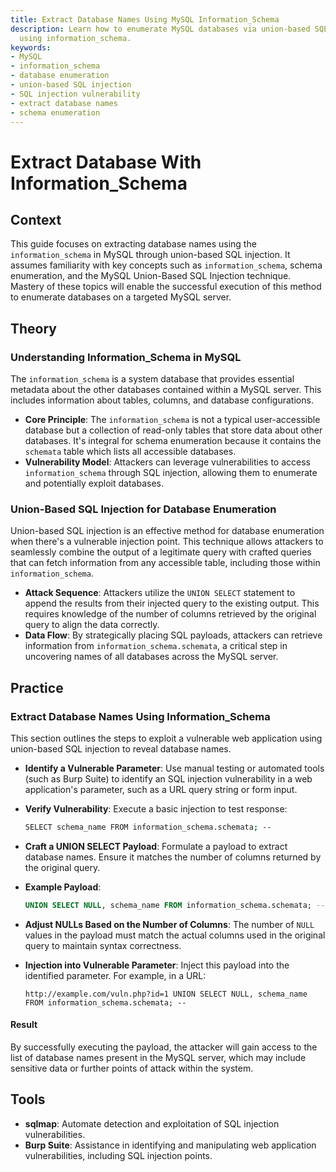 ```yaml
---
title: Extract Database Names Using MySQL Information_Schema
description: Learn how to enumerate MySQL databases via union-based SQL injection
  using information_schema.
keywords:
- MySQL
- information_schema
- database enumeration
- union-based SQL injection
- SQL injection vulnerability
- extract database names
- schema enumeration
---
```


# Extract Database With Information_Schema

## Context

This guide focuses on extracting database names using the `information_schema` in MySQL through union-based SQL injection. It assumes familiarity with key concepts such as `information_schema`, schema enumeration, and the MySQL Union-Based SQL Injection technique. Mastery of these topics will enable the successful execution of this method to enumerate databases on a targeted MySQL server.

## Theory

### Understanding Information_Schema in MySQL

The `information_schema` is a system database that provides essential metadata about the other databases contained within a MySQL server. This includes information about tables, columns, and database configurations. 

- **Core Principle**: The `information_schema` is not a typical user-accessible database but a collection of read-only tables that store data about other databases. It's integral for schema enumeration because it contains the `schemata` table which lists all accessible databases.
- **Vulnerability Model**: Attackers can leverage vulnerabilities to access `information_schema` through SQL injection, allowing them to enumerate and potentially exploit databases.

### Union-Based SQL Injection for Database Enumeration

Union-based SQL injection is an effective method for database enumeration when there's a vulnerable injection point. This technique allows attackers to seamlessly combine the output of a legitimate query with crafted queries that can fetch information from any accessible table, including those within `information_schema`.

- **Attack Sequence**: Attackers utilize the `UNION SELECT` statement to append the results from their injected query to the existing output. This requires knowledge of the number of columns retrieved by the original query to align the data correctly.
- **Data Flow**: By strategically placing SQL payloads, attackers can retrieve information from `information_schema.schemata`, a critical step in uncovering names of all databases across the MySQL server.

## Practice

### Extract Database Names Using Information_Schema

This section outlines the steps to exploit a vulnerable web application using union-based SQL injection to reveal database names.

- **Identify a Vulnerable Parameter**: Use manual testing or automated tools (such as Burp Suite) to identify an SQL injection vulnerability in a web application's parameter, such as a URL query string or form input.

- **Verify Vulnerability**: Execute a basic injection to test response:
  ```bash
  SELECT schema_name FROM information_schema.schemata; --
  ```

- **Craft a UNION SELECT Payload**: Formulate a payload to extract database names. Ensure it matches the number of columns returned by the original query.
  
- **Example Payload**:
  ```sql
  UNION SELECT NULL, schema_name FROM information_schema.schemata; --
  ```

- **Adjust NULLs Based on the Number of Columns**: The number of `NULL` values in the payload must match the actual columns used in the original query to maintain syntax correctness.

- **Injection into Vulnerable Parameter**: Inject this payload into the identified parameter. For example, in a URL:
  ```http
  http://example.com/vuln.php?id=1 UNION SELECT NULL, schema_name FROM information_schema.schemata; --
  ```

#### Result

By successfully executing the payload, the attacker will gain access to the list of database names present in the MySQL server, which may include sensitive data or further points of attack within the system.

## Tools

- **sqlmap**: Automate detection and exploitation of SQL injection vulnerabilities.
- **Burp Suite**: Assistance in identifying and manipulating web application vulnerabilities, including SQL injection points.